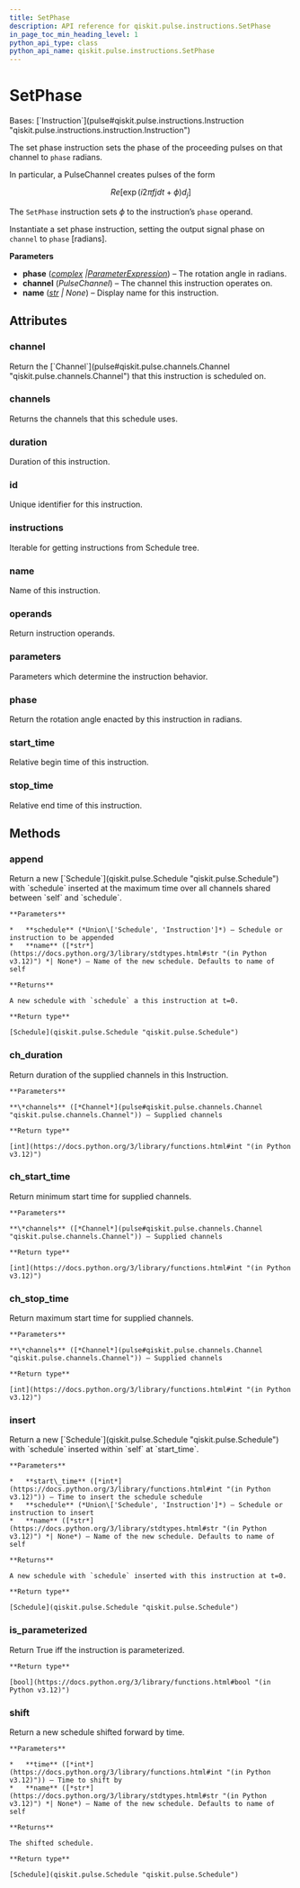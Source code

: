 ```yaml
---
title: SetPhase
description: API reference for qiskit.pulse.instructions.SetPhase
in_page_toc_min_heading_level: 1
python_api_type: class
python_api_name: qiskit.pulse.instructions.SetPhase
---
```


# SetPhase

<Class id="qiskit.pulse.instructions.SetPhase" github="https://github.com/Qiskit/qiskit/tree/main/qiskit/pulse/instructions/phase.py#L91-L149" signature="qiskit.pulse.instructions.SetPhase(phase, channel, name=None)">
  Bases: [`Instruction`](pulse#qiskit.pulse.instructions.Instruction "qiskit.pulse.instructions.instruction.Instruction")

  The set phase instruction sets the phase of the proceeding pulses on that channel to `phase` radians.

  In particular, a PulseChannel creates pulses of the form

$$
Re[\exp(i 2\pi f jdt + \phi) d_j]
$$

  The `SetPhase` instruction sets $\phi$ to the instruction’s `phase` operand.

  Instantiate a set phase instruction, setting the output signal phase on `channel` to `phase` \[radians].

  **Parameters**

  *   **phase** ([*complex*](https://docs.python.org/3/library/functions.html#complex "(in Python v3.12)")  *|*[*ParameterExpression*](qiskit.circuit.ParameterExpression "qiskit.circuit.parameterexpression.ParameterExpression")) – The rotation angle in radians.
  *   **channel** (*PulseChannel*) – The channel this instruction operates on.
  *   **name** ([*str*](https://docs.python.org/3/library/stdtypes.html#str "(in Python v3.12)") *| None*) – Display name for this instruction.

  ## Attributes

  ### channel

  <Attribute id="qiskit.pulse.instructions.SetPhase.channel" name="channel">
    Return the [`Channel`](pulse#qiskit.pulse.channels.Channel "qiskit.pulse.channels.Channel") that this instruction is scheduled on.
  </Attribute>

  ### channels

  <Attribute id="qiskit.pulse.instructions.SetPhase.channels" name="channels">
    Returns the channels that this schedule uses.
  </Attribute>

  ### duration

  <Attribute id="qiskit.pulse.instructions.SetPhase.duration" name="duration">
    Duration of this instruction.
  </Attribute>

  ### id

  <Attribute id="qiskit.pulse.instructions.SetPhase.id" name="id">
    Unique identifier for this instruction.
  </Attribute>

  ### instructions

  <Attribute id="qiskit.pulse.instructions.SetPhase.instructions" name="instructions">
    Iterable for getting instructions from Schedule tree.
  </Attribute>

  ### name

  <Attribute id="qiskit.pulse.instructions.SetPhase.name" name="name">
    Name of this instruction.
  </Attribute>

  ### operands

  <Attribute id="qiskit.pulse.instructions.SetPhase.operands" name="operands">
    Return instruction operands.
  </Attribute>

  ### parameters

  <Attribute id="qiskit.pulse.instructions.SetPhase.parameters" name="parameters">
    Parameters which determine the instruction behavior.
  </Attribute>

  ### phase

  <Attribute id="qiskit.pulse.instructions.SetPhase.phase" name="phase">
    Return the rotation angle enacted by this instruction in radians.
  </Attribute>

  ### start\_time

  <Attribute id="qiskit.pulse.instructions.SetPhase.start_time" name="start_time">
    Relative begin time of this instruction.
  </Attribute>

  ### stop\_time

  <Attribute id="qiskit.pulse.instructions.SetPhase.stop_time" name="stop_time">
    Relative end time of this instruction.
  </Attribute>

  ## Methods

  ### append

  <Function id="qiskit.pulse.instructions.SetPhase.append" name="append" github="https://github.com/Qiskit/qiskit/tree/main/qiskit/pulse/instructions/instruction.py#L185-L198" signature="append(schedule, name=None)">
    Return a new [`Schedule`](qiskit.pulse.Schedule "qiskit.pulse.Schedule") with `schedule` inserted at the maximum time over all channels shared between `self` and `schedule`.

    **Parameters**

    *   **schedule** (*Union\['Schedule', 'Instruction']*) – Schedule or instruction to be appended
    *   **name** ([*str*](https://docs.python.org/3/library/stdtypes.html#str "(in Python v3.12)") *| None*) – Name of the new schedule. Defaults to name of self

    **Returns**

    A new schedule with `schedule` a this instruction at t=0.

    **Return type**

    [Schedule](qiskit.pulse.Schedule "qiskit.pulse.Schedule")
  </Function>

  ### ch\_duration

  <Function id="qiskit.pulse.instructions.SetPhase.ch_duration" name="ch_duration" github="https://github.com/Qiskit/qiskit/tree/main/qiskit/pulse/instructions/instruction.py#L112-L118" signature="ch_duration(*channels)">
    Return duration of the supplied channels in this Instruction.

    **Parameters**

    **\*channels** ([*Channel*](pulse#qiskit.pulse.channels.Channel "qiskit.pulse.channels.Channel")) – Supplied channels

    **Return type**

    [int](https://docs.python.org/3/library/functions.html#int "(in Python v3.12)")
  </Function>

  ### ch\_start\_time

  <Function id="qiskit.pulse.instructions.SetPhase.ch_start_time" name="ch_start_time" github="https://github.com/Qiskit/qiskit/tree/main/qiskit/pulse/instructions/instruction.py#L120-L127" signature="ch_start_time(*channels)">
    Return minimum start time for supplied channels.

    **Parameters**

    **\*channels** ([*Channel*](pulse#qiskit.pulse.channels.Channel "qiskit.pulse.channels.Channel")) – Supplied channels

    **Return type**

    [int](https://docs.python.org/3/library/functions.html#int "(in Python v3.12)")
  </Function>

  ### ch\_stop\_time

  <Function id="qiskit.pulse.instructions.SetPhase.ch_stop_time" name="ch_stop_time" github="https://github.com/Qiskit/qiskit/tree/main/qiskit/pulse/instructions/instruction.py#L129-L137" signature="ch_stop_time(*channels)">
    Return maximum start time for supplied channels.

    **Parameters**

    **\*channels** ([*Channel*](pulse#qiskit.pulse.channels.Channel "qiskit.pulse.channels.Channel")) – Supplied channels

    **Return type**

    [int](https://docs.python.org/3/library/functions.html#int "(in Python v3.12)")
  </Function>

  ### insert

  <Function id="qiskit.pulse.instructions.SetPhase.insert" name="insert" github="https://github.com/Qiskit/qiskit/tree/main/qiskit/pulse/instructions/instruction.py#L167-L183" signature="insert(start_time, schedule, name=None)">
    Return a new [`Schedule`](qiskit.pulse.Schedule "qiskit.pulse.Schedule") with `schedule` inserted within `self` at `start_time`.

    **Parameters**

    *   **start\_time** ([*int*](https://docs.python.org/3/library/functions.html#int "(in Python v3.12)")) – Time to insert the schedule schedule
    *   **schedule** (*Union\['Schedule', 'Instruction']*) – Schedule or instruction to insert
    *   **name** ([*str*](https://docs.python.org/3/library/stdtypes.html#str "(in Python v3.12)") *| None*) – Name of the new schedule. Defaults to name of self

    **Returns**

    A new schedule with `schedule` inserted with this instruction at t=0.

    **Return type**

    [Schedule](qiskit.pulse.Schedule "qiskit.pulse.Schedule")
  </Function>

  ### is\_parameterized

  <Function id="qiskit.pulse.instructions.SetPhase.is_parameterized" name="is_parameterized" github="https://github.com/Qiskit/qiskit/tree/main/qiskit/pulse/instructions/instruction.py#L219-L221" signature="is_parameterized()">
    Return True iff the instruction is parameterized.

    **Return type**

    [bool](https://docs.python.org/3/library/functions.html#bool "(in Python v3.12)")
  </Function>

  ### shift

  <Function id="qiskit.pulse.instructions.SetPhase.shift" name="shift" github="https://github.com/Qiskit/qiskit/tree/main/qiskit/pulse/instructions/instruction.py#L151-L165" signature="shift(time, name=None)">
    Return a new schedule shifted forward by time.

    **Parameters**

    *   **time** ([*int*](https://docs.python.org/3/library/functions.html#int "(in Python v3.12)")) – Time to shift by
    *   **name** ([*str*](https://docs.python.org/3/library/stdtypes.html#str "(in Python v3.12)") *| None*) – Name of the new schedule. Defaults to name of self

    **Returns**

    The shifted schedule.

    **Return type**

    [Schedule](qiskit.pulse.Schedule "qiskit.pulse.Schedule")
  </Function>
</Class>

